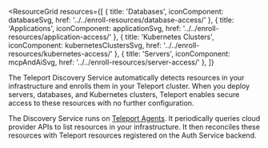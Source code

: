 
<ResourceGrid
  resources={[
    {
      title: 'Databases',
      iconComponent: databaseSvg,
      href: '../../enroll-resources/database-access/'
    },
    {
      title: 'Applications',
      iconComponent: applicationSvg,
      href: '../../enroll-resources/application-access/'
    },
    {
      title: 'Kubernetes Clusters',
      iconComponent: kubernetesClustersSvg,
      href: '../../enroll-resources/kubernetes-access/'
    },
    {
      title: 'Servers',
      iconComponent: mcpAndAiSvg,
      href: '../../enroll-resources/server-access/'
    },
  ]}
>
The Teleport Discovery Service automatically detects resources in your infrastructure and enrolls them in your Teleport cluster. When you deploy servers, databases, and Kubernetes clusters, Teleport enables secure access to these resources with no further configuration.

The Discovery Service runs on [Teleport Agents](../../enroll-resources/agents/agents.mdx). It periodically queries cloud provider APIs to list resources in your infrastructure. It then reconciles these resources with Teleport resources registered on the Auth Service backend.
</ResourceGrid>